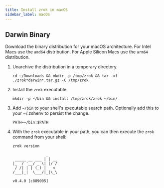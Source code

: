 ```yaml
---
title: Install zrok in macOS
sidebar_label: macOS
---
```



## Darwin Binary

<AssetsProvider>
  <div className={styles.downloadContainer}>
    <DownloadCard
      osName="macOS"
      osLogo="/img/logo-apple.svg"
    />
  </div>
</AssetsProvider>

Download the binary distribution for your macOS architecture. For Intel Macs use the `amd64` distribution. For Apple Silicon Macs use the `arm64` distribution.

1. Unarchive the distribution in a temporary directory.

    ```text
    cd ~/Downloads && mkdir -p /tmp/zrok && tar -xf ./zrok*darwin*.tar.gz -C /tmp/zrok
    ```

1. Install the `zrok` executable.

    ```text
    mkdir -p ~/bin && install /tmp/zrok/zrok ~/bin/
    ```

1. Add `~/bin` to your shell's executable search path. Optionally add this to your ~/.zshenv to persist the change.

    ```text
    PATH=~/bin:$PATH
    ```

1. With the `zrok` executable in your path, you can then execute the `zrok` command from your shell:

    ```text
    zrok version
    ```

    ```buttonless title="Output"
                   _    
     _____ __ ___ | | __
    |_  / '__/ _ \| |/ /
     / /| | | (_) |   < 
    /___|_|  \___/|_|\_\
    
    v0.4.0 [c889005]
    ```
